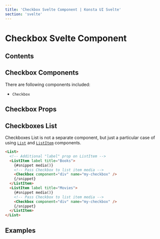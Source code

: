 ```yaml
---
title: 'Checkbox Svelte Component | Konsta UI Svelte'
section: 'svelte'
---
```



# Checkbox Svelte Component

## Contents

## Checkbox Components

There are following components included:

- `Checkbox`

## Checkbox Props

<CheckboxProps />

## Checkboxes List

Checkboxes List is not a separate component, but just a particular case of using [`List`](/svelte/list) and [`ListItem`](/svelte/list-item) components.

```html
<List>
  <!-- Additional "label" prop on ListItem -->
  <ListItem label title="Books">
    {#snippet media()}
    <!-- Pass Checkbox to list item media -->
    <Checkbox component="div" name="my-checkbox" />
    {/snippet}
  </ListItem>
  <ListItem label title="Movies">
    {#snippet media()}
    <!-- Pass Checkbox to list item media -->
    <Checkbox component="div" name="my-checkbox" />
    {/snippet}
  </ListItem>
</List>
```

## Examples

<CheckboxExample />
